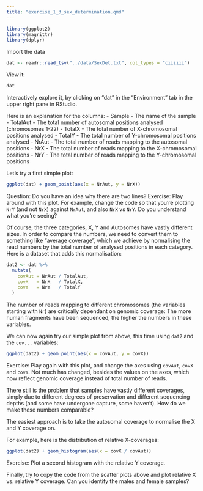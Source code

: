 ```yaml
---
title: "exercise_1_3_sex_determination.qmd"
---
```


```r
library(ggplot2)
library(magrittr)
library(dplyr)
```

Import the data

```r
dat <- readr::read_tsv("../data/SexDet.txt", col_types = "ciiiiii")
```

View it:
```r
dat
```

Interactively explore it, by clicking on "dat" in the "Environment" tab in the upper right pane in RStudio.

Here is an explanation for the columns:
- Sample - The name of the sample
- TotalAut - The total number of autosomal positions analysed (chromosomes 1-22)
- TotalX - The total number of X-chromosomal positions analysed
- TotalY - The total number of Y-chromosomal positions analysed
- NrAut - The total number of reads mapping to the autosomal positions
- NrX - The total number of reads mapping to the X-chromosomal positions
- NrY - The total number of reads mapping to the Y-chromosomal positions

Let's try a first simple plot:

```r
ggplot(dat) + geom_point(aes(x = NrAut, y = NrX))
```

Question: Do you have an idea why there are two lines?
Exercise: Play around with this plot. For example, change the code so that you're plotting `NrY` (and not `NrX`) against `NrAut`, and also `NrX` vs `NrY`. Do you understand what you're seeing?

Of course, the three categories, X, Y and Autosomes have vastly different sizes. In order to compare the numbers, we need to convert them to something like "average coverage", which we achieve by normalising the read numbers by the total number of analysed positions in each category. Here is a dataset that adds this normalisation:

```r
dat2 <- dat %>%
  mutate(
    covAut = NrAut / TotalAut,
    covX   = NrX   / TotalX,
    covY   = NrY   / TotalY
  )
```

The number of reads mapping to different chromosomes (the variables starting with `Nr`) are critically dependant on genomic coverage: The more human fragments have been sequenced, the higher the numbers in these variables. 

We can now again try our simple plot from above, this time using `dat2` and the `cov...` variables:

```r
ggplot(dat2) + geom_point(aes(x = covAut, y = covX))
```

Exercise: Play again with this plot, and change the axes using `covAut`, `covX` and `covY`. Not much has changed, besides the values on the axes, which now reflect genomic coverage instead of total number of reads.

There still is the problem that samples have vastly different coverages, simply due to different degrees of preservation and different sequencing depths (and some have undergone capture, some haven't). How do we make these numbers comparable?

The easiest approach is to take the autosomal coverage to normalise the X and Y coverage on.

For example, here is the distribution of relative X-coverages:

```r
ggplot(dat2) + geom_histogram(aes(x = covX / covAut))
```

Exercise: Plot a second histogram with the relative Y coverage.

Finally, try to copy the code from the scatter plots above and plot relative X vs. relative Y coverage. Can you identify the males and female samples?



